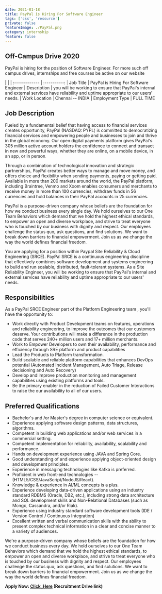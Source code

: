 ```yaml
---
date: 2021-01-18
title: PayPal is Hiring For Software Engineer
tags: ['css', 'resource']
private: false
featureImage: ./PayPal.png
category: internship
feature: false
---
```

## Off-Campus Drive 2020

PayPal is hiring for the position of Software Engineer. For more such off campus drives, internships and free courses be active on our website

| |
| :------------- | :----------:
| Job Title | PayPal is Hiring For Software Engineer 
| Description | you will be working to ensure that PayPal's internal and external services have reliability and uptime appropriate to our users' needs. 
| Work Location | Chennai -- INDIA 
| Employment Type | FULL TIME 

## Job Description

Fueled by a fundamental belief that having access to financial services creates opportunity, PayPal (NASDAQ: PYPL) is committed to democratizing financial services and empowering people and businesses to join and thrive in the global economy. Our open digital payments platform gives PayPal's 305 million active account holders the confidence to connect and transact in new and powerful ways, whether they are online, on a mobile device, in an app, or in person.

Through a combination of technological innovation and strategic partnerships, PayPal creates better ways to manage and move money, and offers choice and flexibility when sending payments, paying or getting paid. Available in more than 200 markets around the world, the PayPal platform, including Braintree, Venmo and Xoom enables consumers and merchants to receive money in more than 100 currencies, withdraw funds in 56 currencies and hold balances in their PayPal accounts in 25 currencies.

PayPal is a purpose-driven company whose beliefs are the foundation for how we conduct business every single day. We hold ourselves to our One Team Behaviors which demand that we hold the highest ethical standards, to empower an open and diverse workplace, and strive to treat everyone who is touched by our business with dignity and respect. Our employees challenge the status quo, ask questions, and find solutions. We want to break down barriers to financial empowerment. Join us as we change the way the world defines financial freedom.

You are applying for a position within Paypal Site Reliability & Cloud Engineering (SRCE). PayPal SRCE is a continuous engineering discipline that effectively combines software development and systems engineering to build and run scalable, distributed, fault-tolerant systems. As a Site Reliability Engineer, you will be working to ensure that PayPal's internal and external services have reliability and uptime appropriate to our users' needs.

## Responsibilities

As a PayPal SRCE Engineer part of the Platform Engineering team , you'll have the opportunity to:

-   Work directly with Product Development teams on features, operations and reliability engineering, to improve the outcomes that our customers deserve. Your contributions will make a difference in the production code that serves 240+ million users and 17+ million merchants.
-   Work to Empower Developers to own their availability, performance and efficiency through SRE platform and product capabilities
-   Lead the Products to Platform transformation.
-   Build scalable and reliable platform capabilities that enhances DevOps potential (Automated Incident Management, Auto Triage, Release decisioning and Auto Recovery)
-   Develop and improve production monitoring and management capabilities using existing platforms and tools.
-   Be the primary enabler in the reduction of Failed Customer Interactions to raise the our availability to all of our users.

## Preferred Qualifications

-   Bachelor's and /or Master's degree in computer science or equivalent.
-   Experience applying software design patterns, data structures, algorithms.
-   Competent in building web applications and/or web services in a commercial setting.
-   Competent implementation for reliability, availability, scalability and performance.
-   Hands on development experience using JAVA and Spring Core.
-   Good understanding of and experience applying object-oriented design and development principles. 
-   Experience in messaging technologies like Kafka is preferred.
-   Proficient in web front-end technologies -- (HTML5/CSS/JavaScript/NodeJS/React).
-   Knowledge & experience in AI/ML concepts is a plus.
-   Experience developing data-driven applications using an industry standard RDBMS (Oracle, DB2, etc.), including strong data architecture and SQL development skills and Non-Relational Databases (such as Mongo, Cassandra, and/or Riak).
-   Experience using industry standard software development tools (IDE / Version Control / Continuous Integration)
-   Excellent written and verbal communication skills with the ability to present complex technical information in a clear and concise manner to a variety of audiences.

We're a purpose-driven company whose beliefs are the foundation for how we conduct business every day. We hold ourselves to our One Team Behaviors which demand that we hold the highest ethical standards, to empower an open and diverse workplace, and strive to treat everyone who is touched by our business with dignity and respect. Our employees challenge the status quo, ask questions, and find solutions. We want to break down barriers to financial empowerment. Join us as we change the way the world defines financial freedom.


**Apply Now: [Click_Here](https://jobsearch.paypal-corp.com/en-US/job/software-engineer-2-1/J3W53K5VZG5MGB4LQ98) (Recruitment Drive link)**